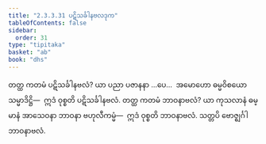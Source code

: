 ```yaml
---
title: "2.3.3.31 ပဋိသင်္ခါနဗလဒုက"
tableOfContents: false
sidebar:
  order: 31
type: "tipitaka"
basket: "ab"
book: "dhs"
---
```



<DynamicBreadcrumb />

<Division number="1360" book="dhs" e="ch" v="29" p="262">

<Paragraph number="2065" book="dhs">
တတ္ထ ကတမံ ပဋိသင်္ခါနဗလံ? ယာ ပညာ ပဇာနနာ …ပေ…  အမောဟော ဓမ္မဝိစယော သမ္မာဒိဋ္ဌိ—  ဣဒံ ဝုစ္စတိ ပဋိသင်္ခါနဗလံ.
</Paragraph>

</Division>
<Division number="1361" book="dhs" e="ch" v="29" p="262">

<Paragraph number="2066" book="dhs">
တတ္ထ ကတမံ ဘာဝနာဗလံ? ယာ ကုသလာနံ ဓမ္မာနံ အာသေဝနာ ဘာဝနာ ဗဟုလီကမ္မံ—  ဣဒံ ဝုစ္စတိ ဘာဝနာဗလံ. သတ္တပိ ဗောဇ္ဈင်္ဂါ ဘာဝနာဗလံ.
</Paragraph>
</Division>